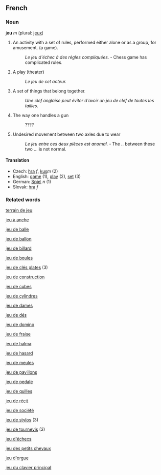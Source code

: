 ==French==
===Noun===
'''jeu''' ''m'' (plural: [[jeux]])

#An activity with a set of rules, performed either alone or as a group, for amusement. (a game).
#: ''Le jeu d'échec à des régles compliquées.'' - Chess game has complicated rules.
#A play (theater)
#: ''Le jeu de cet acteur.''
#A set of things that belong together.
#: ''Une clef anglaise peut éviter d'avoir un jeu de clef de toutes les tailles.''
#The way one handles a gun
#:????
#Undesired movement between two axles due to wear
#: ''Le jeu entre ces deux pièces est anomal.'' - The .. between these two ... is not normal.

====Translation====
*Czech: [[hra]] ''f'', [[kus]]''m'' (2)  
*English: [[game]] (1), [[play]] (2), [[set]] (3)
*German: [[Spiel]] ''n'' (1)
*Slovak: [[hra]] ''f''

===Related words===
[[terrain de jeu]]

[[jeu à anche]]

[[jeu de balle]]

[[jeu de ballon]]

[[jeu de billard]]

[[jeu de boules]]

[[jeu de clés plates]] (3)

[[jeu de construction]]

[[jeu de cubes]]

[[jeu de cylindres]]

[[jeu de dames]]

[[jeu de dés]]

[[jeu de domino]]

[[jeu de fraise]]

[[jeu de halma]]

[[jeu de hasard]]

[[jeu de meules]]

[[jeu de pavillons]]

[[jeu de pedale]]

[[jeu de quilles]]

[[jeu de récit]]

[[jeu de société]]

[[jeu de stylos]] (3)

[[jeu de tournevis]] (3)

[[jeu d'échecs]]

[[jeu des petits chevaux]]

[[jeu d'orgue]]

[[jeu du clavier principal]]